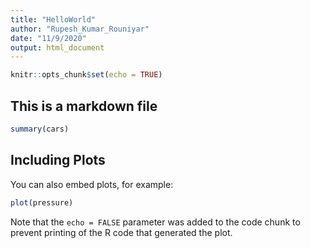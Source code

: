 ```yaml
---
title: "HelloWorld"
author: "Rupesh_Kumar_Rouniyar"
date: "11/9/2020"
output: html_document
---
```


```r
knitr::opts_chunk$set(echo = TRUE)
```

## This is a markdown file



```r
summary(cars)
```

## Including Plots

You can also embed plots, for example:

```r
plot(pressure)
```

Note that the `echo = FALSE` parameter was added to the code chunk to prevent printing of the R code that generated the plot.
